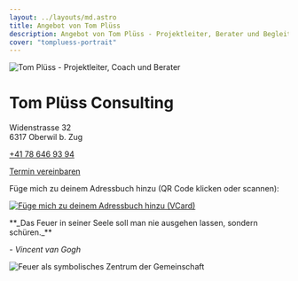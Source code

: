 ```yaml
---
layout: ../layouts/md.astro
title: Angebot von Tom Plüss
description: Angebot von Tom Plüss - Projektleiter, Berater und Begleiter für verschiedene Herausforderungen.
cover: "tompluess-portrait"
---
```



<Image class="w-full max-w-screen-sm" src={portrait} alt="Tom Plüss - Projektleiter, Coach und Berater"/>

# Tom Plüss Consulting

<p>Widenstrasse 32<br /> 6317 Oberwil b. Zug</p>
<p><a href="tel:+41786469394">+41 78 646 93 94</a></p>
<p class="mt-8 mb-16">
  <a class="button" href="https://cal.com/tompluess/treffpunkt"
    >Termin vereinbaren</a>
</p>


Füge mich zu deinem Adressbuch hinzu
(QR Code klicken oder scannen):

[![Füge mich zu deinem Adressbuch hinzu (VCard)](/tompluess-qr.png)](/tompluess.vcf)


<div class="mt-16">
**_Das Feuer in seiner Seele soll man nie ausgehen lassen, sondern schüren._**

_- Vincent van Gogh_
</div>

<Image
  src={heroImageBottom}
  alt="Feuer als symbolisches Zentrum der Gemeinschaft"
  class="w-full max-h-96 object-cover object-[50%_35%]"
/>